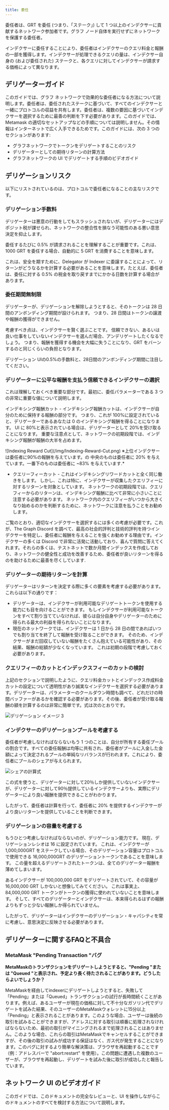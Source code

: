 ```yaml
---
title: 委任
---
```


委任者は、GRT を委任 (つまり、「ステーク」) して 1 つ以上のインデクサーに貢献するネットワーク参加者です。グラフ ノード自体を実行せずにネットワークを保護する委任者。

インデクサーに委任することにより、委任者はインデクサーのクエリ料金と報酬の一部を獲得します。インデクサーが処理できるクエリの量は、インデクサー自身の (および委任された) ステークと、各クエリに対してインデクサーが請求する価格によって異なります。

## デリゲーターガイド

このガイドでは、グラフ ネットワークで効果的な委任者になる方法について説明します。委任者は、委任されたステークに基づいて、すべてのインデクサーと一緒にプロトコルの収益を共有します。委任者は、複数の要因に基づいてインデクサーを選択するために最善の判断を下す必要があります。このガイドでは、Metamask の適切なセットアップなどの手順については説明しません。その情報はインターネットで広く入手できるためです。このガイドには、次の 3 つのセクションがあります:

- グラフネットワークでトークンをデリゲートすることのリスク
- デリゲーターとしての期待リターンの計算方法
- グラフネットワークの UI でデリゲートする手順のビデオガイド

## デリゲーションリスク

以下にリストされているのは、プロトコルで委任者になることの主なリスクです。

### デリゲーション手数料

デリゲーターは悪意の行動をしてもスラッシュされないが、デリゲーターにはデポジット税が課せられ、ネットワークの整合性を損なう可能性のある悪い意思決定を抑止します。

委任するたびに 0.5% が請求されることを理解することが重要です。これは、1000 GRT を委任する場合、自動的に 5 GRT を消費することを意味します。

これは、安全を期すために、Delegator が Indexer に委譲することによって、リターンがどうなるかを計算する必要があることを意味します。たとえば、委任者は、委任に対する 0.5% の税金を取り戻すまでにかかる日数を計算する場合があります。

### 委任期間無制限

デリゲーターが、デリゲーションを解除しようとすると、そのトークンは 28 日間のアンボンディング期間が設けられます。 つまり、28 日間はトークンの譲渡や報酬の獲得ができません。

考慮すべき点は、インデクサーを賢く選ぶことです。 信頼できない、あるいは良い仕事をしていないインデクサーを選んだ場合、アンデリゲートしたくなるでしょう。 つまり、報酬を獲得する機会を大幅に失うことになり、GRT をバーンするのと同じくらいの負担となります。

<div sx={{ mx: 'auto', maxWidth: '400px' }}>
  デリゲーション UIの0.5%の手数料と、28日間のアンボンディング期間に注目してください。
</div>

### デリゲーターに公平な報酬を支払う信頼できるインデクサーの選択

これは理解しておくべき重要な部分です。最初に、委任パラメーターである 3 つの非常に重要な値について説明します。

インデキシング報酬カット - インデキシング報酬カットは、インデクサーが自分のために保持する報酬の部分です。 つまり、これが 100%に設定されていると、デリゲーターであるあなたは 0 のインデキシング報酬を得ることになります。 UI に 80%と表示されている場合は、デリゲーターとして 20%を受け取ることになります。 重要な注意点として、ネットワークの初期段階では、インデキシング報酬が報酬の大半を占めます。

<div sx={{ mx: 'auto', maxWidth: '700px' }}>
  ![Indexing Reward Cut](/img/Indexing-Reward-Cut.png) ※上位インデクサーは委任者に90%の報酬を与えています。の
  中央のものは委任者に 20% を与えています。一番下のものは委任者に ~83% を与えています.*
</div>

- クエリーフィーカット - これはインデキシングリワードカットと全く同じ働きをします。 しかし、これは特に、インデクサーが収集したクエリフィーに対するリターンを対象としています。 ネットワークの初期段階では、クエリフィーからのリターンは、インデキシング報酬に比べて非常に小さいことに注意する必要があります。 ネットワーク内のクエリフィーがいつから大きくなり始めるのかを判断するために、ネットワークに注意を払うことをお勧めします。

ご覧のとおり、適切なインデクサーを選択するには多くの考慮が必要です。これが、The Graph Discord を調べて、最高の社会的評判と技術的評判を持つインデクサーを特定し、委任者に報酬を与えることを強くお勧めする理由です。インデクサーの多くは Discord で非常に活発に活動しており、喜んで質問に答えてくれます。それらの多くは、テストネットで数か月間インデックスを作成しており、ネットワークの健全性と成功を改善するため、委任者が良いリターンを得るのを助けるために最善を尽くしています.

### デリゲーターの期待リターンを計算

デリゲーターはリターンを決定する際に多くの要素を考慮する必要があります。 これらは以下の通りです：

- デリゲーターは、インデクサーが利用可能なデリゲートトークンを使用する能力にも目を向けることができます。 もしインデクサーが利用可能なトークンをすべて割り当てていなければ、彼らは自分自身やデリゲーターのために得られる最大の利益を得られないことになります。
- 現在のネットワークでは、インデクサーは 1 日から 28 日の間であればいつでも割り当てを終了して報酬を受け取ることができます。 そのため、インデクサーがまだ回収していない報酬をたくさん抱えている可能性があり、その結果、報酬の総額が少なくなっています。 これは初期の段階で考慮しておく必要があります。

### クエリフィーのカットとインデックスフィーのカットの検討

上記のセクションで説明したように、クエリ料金カットとインデックス作成料金カットの設定について透明性があり誠実なインデクサーを選択する必要があります。デリゲーターは、パラメーターのクールダウン時間も調べて、どれだけの時間バッファーがあるかを確認する必要があります。その後、委任者が受け取る報酬の額を計算するのは非常に簡単です。式は次のとおりです。

![デリゲーション イメージ 3](/img/Delegation-Reward-Formula.png)

### インデクサーのデリゲーションプールを考慮する

委任者が考慮しなければならないもう 1 つのことは、自分が所有する委任プールの割合です。すべての委任報酬は均等に共有され、委任者がプールに入金した金額によって決定されるプールの単純なリバランスが行われます。これにより、委任者にプールのシェアが与えられます。

![シェアの計算式](/img/Share-Forumla.png)

この式を使うと、デリゲーターに対して20％しか提供していないインデクサーが、デリゲーターに対して90％提供しているインデクサーよりも、実際にデリゲーターにより良い報酬を提供できることがわかります。

したがって、委任者は計算を行って、委任者に 20% を提供するインデクサーがより良いリターンを提供していることを判断できます。

### デリゲーションの容量を考慮する

もうひとつ考慮しなければならないのが、デリゲーション能力です。 現在、デリゲーションレシオは 16 に設定されています。 これは、インデクサーが 1,000,000GRT をステークしている場合、そのデリゲーション容量はプロトコルで使用できる 16,000,000GRT のデリゲーショントークンであることを意味します。 この量を超えるデリゲートされたトークンは、全てのデリゲーター報酬を薄めてしまいます。

あるインデクサーが 100,000,000 GRT をデリゲートされていて、その容量が 16,000,000 GRT しかないと想像してみてください。 これは事実上、84,000,000 GRT トークンがトークンの獲得に使われていないことを意味します。 そして、すべてのデリゲーターとインデクサーは、本来得られるはずの報酬よりもずっと少ない報酬しか得られていません。

したがって、デリゲーターはインデクサーのデリゲーション・キャパシティを常に考慮し、意思決定に反映させる必要があります。

## デリゲーターに関するFAQと不具合

### MetaMask "Pending Transaction "バグ

**MetaMaskのトランザクションをデリゲートしようとすると、"Pending "または "Queued "と表示され、予定より長く待たされることがあります。どうしたらよいでしょうか？**

MetaMaskを経由してindexerにデリゲートしようとすると、失敗して「Pending」または「Queued」トランザクションの試行が長時間続くことがあります。例えば、あるユーザーが現在の価格に対して不十分なガソリン代でデリゲートを試みた結果、そのユーザーのMetaMaskウォレットに15分以上「Pending」と表示されることがあります。このような場合、ユーザーは後続の取引を試みることができますが、アドレスに対する取引は順番に処理されなければならないため、最初の取引がマイニングされるまで処理されることはありません。このような場合、これらの取引はMetaMaskでキャンセルすることができますが、その後の取引の試みが成功する保証はなく、ガス代が発生することになります。このバグに対するより簡単な解決策は、ブラウザを再起動することです（例：アドレスバーで "abort:restart" を使用）。この問題に遭遇した複数のユーザーが、ブラウザを再起動し、デリゲートを試みた後に取引が成功したと報告しています。

## ネットワーク UI のビデオガイド

このガイドでは、このドキュメントの完全なレビューと、UI を操作しながらこのドキュメントのすべてを検討する方法について説明します。

<VideoEmbed youtube="2G7S2gdURdc" />
